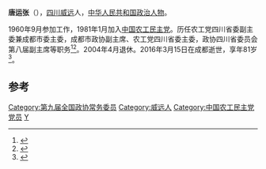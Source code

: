 '''唐运张'''（{{bd|1935年|11月|2016年|3月15日}}），[[四川|四川]][[威远|威远]]人，[[中华人民共和国|中华人民共和国]][[政治人物|政治人物]]。

1960年9月参加工作，1981年1月加入[[中国农工民主党|中国农工民主党]]。历任农工党四川省委副主委兼成都市委主委，成都市政协副主席、农工党四川省委主委，政协四川省委员会第八届副主席等职务<ref>{{cite book|title=浙江省志丛书: 政协志|url=http://books.google.com/books?id=qDgLAQAAMAAJ|date=1995*|publisher=中国书籍出版社|page=562}}</ref><ref>{{cite book|title=成都市志: 人民代表大会志|url=http://books.google.com/books?id=-FYLAQAAMAAJ|publisher=成都出版社|page=302}}</ref>。2004年4月退休。2016年3月15日在成都逝世，享年81岁<ref>{{cite news|title=唐运张同志逝世|url=http://cpc.people.com.cn/n1/2016/0329/c87393-28235578.html|accessdate=2016-04-04|agency=人民网|archive-date=2016-04-16|archive-url=https://web.archive.org/web/20160416212437/http://cpc.people.com.cn/n1/2016/0329/c87393-28235578.html|dead-url=no}}</ref>。

==参考==
{{reflist}}

{{DEFAULTSORT:Tang Yunzhang}}
[[Category:第九届全国政协常务委员|Category:第九届全国政协常务委员]]
[[Category:威远人|Category:威远人]]
[[Category:中国农工民主党党员|Category:中国农工民主党党员]]
[[Category:唐姓|Y]]
{{china-poli-bio-stub}}